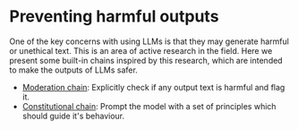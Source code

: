 # Preventing harmful outputs

One of the key concerns with using LLMs is that they may generate harmful or unethical text. This is an area of active research in the field. Here we present some built-in chains inspired by this research, which are intended to make the outputs of LLMs safer.

- [Moderation chain](/docs/guides/safety/moderation): Explicitly check if any output text is harmful and flag it.
- [Constitutional chain](/docs/guides/safety/constitutional_chain): Prompt the model with a set of principles which should guide it's behaviour.
